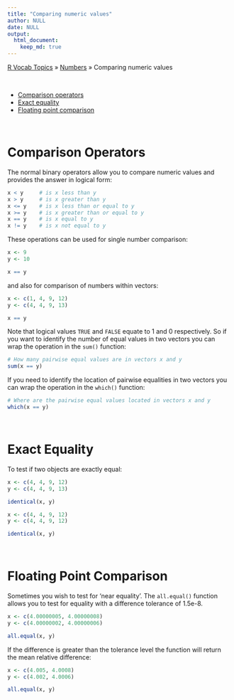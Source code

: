 ```yaml
---
title: "Comparing numeric values"
author: NULL
date: NULL
output:
  html_document:
    keep_md: true
---
```


[R Vocab Topics](index) &#187; [Numbers](numbers) &#187; Comparing numeric values

<br>

* <a href="#a">Comparison operators</a> 
* <a href="#b">Exact equality</a>
* <a href="#c">Floating point comparison</a>

<br>

# Comparison Operators
<a name="a"></a>
The normal binary operators allow you to compare numeric values and provides the answer in logical form:
```r
x < y     # is x less than y
x > y     # is x greater than y
x <= y    # is x less than or equal to y
x >= y    # is x greater than or equal to y
x == y    # is x equal to y
x != y    # is x not equal to y
```

These operations can be used for single number comparison:
```r
x <- 9
y <- 10

x == y
```

and also for comparison of numbers within vectors:
```r
x <- c(1, 4, 9, 12)
y <- c(4, 4, 9, 13)

x == y
```

Note that logical values `TRUE` and `FALSE` equate to 1 and 0 respectively.  So if you want to identify the number of equal values in two vectors you can wrap the operation in the `sum()` function:
```r
# How many pairwise equal values are in vectors x and y
sum(x == y)    
```

If you need to identify the location of pairwise equalities in two vectors you can wrap the operation in the `which()` function:
```r
# Where are the pairwise equal values located in vectors x and y
which(x == y)    
```


<br>

# Exact Equality
<a name="b"></a>
To test if two objects are exactly equal:
```r
x <- c(4, 4, 9, 12)
y <- c(4, 4, 9, 13)

identical(x, y)
```


```r
x <- c(4, 4, 9, 12)
y <- c(4, 4, 9, 12)

identical(x, y)
```

<br>

# Floating Point Comparison
<a name="c"></a>
Sometimes you wish to test for 'near equality'.  The `all.equal()` function allows you to test for equality with a difference tolerance of 1.5e-8.
```r
x <- c(4.00000005, 4.00000008)
y <- c(4.00000002, 4.00000006)

all.equal(x, y)
```

If the difference is greater than the tolerance level the function will return the mean relative difference:
```r
x <- c(4.005, 4.0008)
y <- c(4.002, 4.0006)

all.equal(x, y)
```



